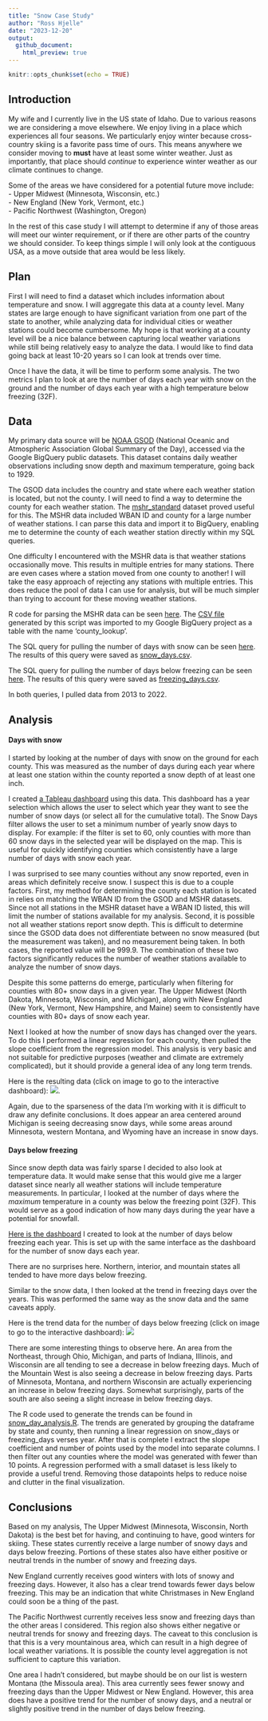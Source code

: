 ```yaml
---
title: "Snow Case Study"
author: "Ross Hjelle"
date: "2023-12-20"
output:
  github_document:
    html_preview: true
---
```


```r
knitr::opts_chunk$set(echo = TRUE)
```

## Introduction

My wife and I currently live in the US state of Idaho. Due to various
reasons we are considering a move elsewhere. We enjoy living in a place
which experiences all four seasons. We particularly enjoy winter because
cross-country skiing is a favorite pass time of ours. This means
anywhere we consider moving to **must** have at least some winter weather.
Just as importantly, that place should *continue* to experience winter weather as
our climate continues to change.

Some of the areas we have considered for a potential future move
include:  
- Upper Midwest (Minnesota, Wisconsin, etc.)  
- New England (New York, Vermont, etc.)  
- Pacific Northwest (Washington, Oregon)  


In the rest of this case study I will attempt to determine if any of those areas 
will meet our winter requirement, or if there are other parts of the country we 
should consider. To keep things simple I will only look at the contiguous USA, as 
a move outside that area would be less likely.

## Plan

First I will need to find a dataset which includes information about temperature 
and snow. I will aggregate this data at a county level. Many states are large 
enough to have significant variation from one part of the state to another, while 
analyzing data for individual cities or weather stations could become cumbersome. 
My hope is that working at a county level will be a nice balance between capturing 
local weather variations while still being relatively easy to analyze the data. I 
would like to find data going back at least 10-20 years so I can look at trends over time.  
  
Once I have the data, it will be time to perform some analysis. The two metrics I 
plan to look at are the number of days each year with snow on the ground and the 
number of days each year with a high temperature below freezing (32F).

## Data

My primary data source will be [NOAA GSOD](https://console.cloud.google.com/marketplace/details/noaa-public/gsod) (National Oceanic and Atmospheric Association 
Global Summary of the Day), accessed via the Google BigQuery public datasets. 
This dataset contains daily weather observations including snow depth and maximum 
temperature, going back to 1929.  
  
The GSOD data includes the country and state where each weather station is located, 
but not the county. I will need to find a way to determine the county for each 
weather station. The [mshr_standard](https://www.ncei.noaa.gov/access/homr/reports/mshr) 
dataset proved useful for this. The MSHR data included WBAN ID and county for a large 
number of weather stations. I can parse this data and import it to BigQuery, enabling me 
to determine the county of each weather station directly within my SQL queries.  
  
One difficulty I encountered with the MSHR data is that weather stations occasionally move. 
This results in multiple entries for many stations. There are even cases where a
station moved from one county to another! I will take the easy approach of rejecting any 
stations with multiple entries. This does reduce the pool of data I can use for 
analysis, but will be much simpler than trying to account for these moving weather 
stations.

R code for parsing the MSHR data can be seen [here](./parse_station_list.R). The 
[CSV file](./station_county_lookup.csv) generated by this script was imported to my Google BigQuery project as a 
table with the name 'county_lookup'.

The SQL query for pulling the number of days with snow can be seen [here](./snow_days.sql). 
The results of this query were saved as [snow_days.csv](./snow_days.csv).

The SQL query for pulling the number of days below freezing can be seen [here](./freezing_days.sql). 
The results of this query were saved as [freezing_days.csv](./freezing_days.csv).  
  
In both queries, I pulled data from 2013 to 2022.


## Analysis
  
#### Days with snow

I started by looking at the number of days with snow on the ground for each county. 
This was measured as the number of days during each year where at least one station 
within the county reported a snow depth of at least one inch.  
  
I created [a Tableau dashboard](https://public.tableau.com/shared/D3WQZHYZ2?:display_count=n&:origin=viz_share_link) using this data. This dashboard has a year selection which allows the user to select which year they want to see 
the number of snow days (or select all for the cumulative total). The Snow Days 
filter allows the user to set a minimum number of yearly snow days to display. For 
example: if the filter is set to 60, only counties with more than 60 snow days in 
the selected year will be displayed on the map. This is useful for quickly identifying counties which consistently 
have a large number of days with snow each year.
  
I was surprised to see many counties without any snow reported, 
even in areas which definitely receive snow. I suspect this is due to a couple factors. 
First, my method for determining the county each station is located in relies on 
matching the WBAN ID from the GSOD and MSHR datasets. Since not all stations in the MSHR 
dataset have a WBAN ID listed, this will limit the number of stations available for 
my analysis. Second, it is possible not all 
weather stations report snow depth. This is difficult to determine since the GSOD data 
does not differentiate between no snow measured (but the measurement was taken), and 
no measurement being taken. In both cases, the reported value will be 999.9. The combination of these two factors significantly 
reduces the number of weather stations available to analyze the number of snow days.  
  
Despite this some patterns do emerge, particularly when filtering for counties with 80+ 
snow days in a given year. The Upper Midwest (North Dakota, Minnesota, Wisconsin, 
and Michigan), along with New England (New York, Vermont, New Hampshire, and Maine) 
seem to consistently have counties with 80+ days of snow each year.  
  
Next I looked at how the number of snow days has changed over the years. To do this 
I performed a linear regression for each county, then pulled the slope coefficient 
from the regression model. This analysis is very basic and not suitable for predictive 
purposes (weather and climate are extremely complicated), but it should provide a 
general idea of any long term trends.  
  
Here is the resulting data (click on image to go to the interactive dashboard): 
[![](./snow_days_trend.PNG)](https://public.tableau.com/app/profile/ross.hjelle/viz/snow_day_trends/Dashboard1).  
  
Again, due to the sparseness of the data I'm working with it is difficult to draw 
any definite conclusions. It does appear an area centered around Michigan is seeing 
decreasing snow days, while some areas around Minnesota, western Montana, and Wyoming have 
an increase in snow days.

#### Days below freezing

Since snow depth data was fairly sparse I decided to also look at temperature data. 
It would make sense that this would give me a larger dataset since nearly all 
weather stations will include temperature measurements. In particular, I looked 
at the number of days where the *maximum* temperature in a county was below the 
freezing point (32F). This would serve as a good indication of how many days during 
the year have a potential for snowfall.  
  
[Here is the dashboard](https://public.tableau.com/shared/T8X772NP2?:display_count=n&:origin=viz_share_link) 
I created to look at the number of days below freezing each year. This is set up 
with the same interface as the dashboard for the number of snow days each year.
  

There are no surprises here. Northern, interior, and mountain states all tended 
to have more days below freezing.  
  
Similar to the snow data, I then looked at the trend in freezing days over the 
years. This was performed the same way as the snow data and the same caveats apply.  
  
Here is the trend data for the number of days below freezing (click on image to 
go to the interactive dashboard):
[![](./freezing_days_trend.PNG)](https://public.tableau.com/app/profile/ross.hjelle/viz/freezing_day_trend/Dashboard1)  
  
  
There are some interesting things to observe here. An area from the Northeast, through 
Ohio, Michigan, and parts of Indiana, Illinois, and Wisconsin are all tending to see 
a decrease in below freezing days. Much of the Mountain West is also seeing a decrease 
in below freezing days. Parts of Minnesota, Montana, and northern Wisconsin are actually 
experiencing an increase in below freezing days. Somewhat surprisingly, parts of 
the south are also seeing a slight increase in below freezing days.  
  
The R code used to generate the trends can be found in [snow_day_analysis.R](./snow_day_analysis.R). 
The trends are generated by grouping the dataframe by state and county, then running 
a linear regression on snow_days or freezing_days verses year. After that is complete 
I extract the slope coefficient and number of points used by the model into separate 
columns. I then filter out any counties where the model was generated with fewer 
than 10 points. A regression performed with a small dataset is less likely to provide 
a useful trend. Removing those datapoints helps to reduce noise and clutter in the 
final visualization.


## Conclusions

Based on my analysis, The Upper Midwest (Minnesota, Wisconsin, North Dakota) is the best bet for having, and 
continuing to have, good winters for skiing. These states currently receive a large 
number of snowy days and days below freezing. Portions of these states also 
have either positive or neutral trends in the number of snowy and freezing days.  
  
New England currently receives good winters with lots of snowy and freezing days. 
However, it also has a clear trend towards fewer days below freezing. This may be 
an indication that white Christmases in New England could soon be a thing of the past.  
  
The Pacific Northwest currently receives less snow and freezing days than the other 
areas I considered. This region also shows either negative or neutral trends for 
snowy and freezing days. The caveat to this conclusion is that this is a very mountainous 
area, which can result in a high degree of local weather variations. It is possible 
the county level aggregation is not sufficient to capture this variation.  
  
One area I hadn't considered, but maybe should be on our list is western Montana 
(the Missoula area). This area currently sees fewer snowy and freezing days than 
the Upper Midwest or New England. However, this area does have a positive trend for the number 
of snowy days, and a neutral or slightly positive trend in the number of days below 
freezing. 
